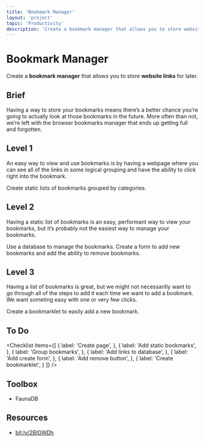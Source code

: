 ```yaml
---
title: 'Bookmark Manager'
layout: 'project'
topic: 'Productivity'
description: 'Create a bookmark manager that allows you to store website links for later.'
---
```



<ProjectHeader>

# Bookmark Manager

Create a <strong className="color-blue">bookmark manager</strong> that allows you to store <strong className="color-purple">website links</strong> for later.

</ProjectHeader>

<ProjectContent>

## Brief

Having a way to store your bookmarks means there’s a better chance you’re going to actually look at those bookmarks in the future. More often than not, we’re left with the browser bookmarks manager that ends up getting full and forgotten.

## Level 1

An easy way to view and use bookmarks is by having a webpage where you can see all of the links in some logical grouping and have the ability to click right into the bookmark.

Create static lists of bookmarks grouped by categories.

<LoginRequired>

## Level 2

Having a static list of bookmarks is an easy, performant way to view your bookmarks, but it’s probably not the easiest way to manage your bookmarks.

Use a database to manage the bookmarks. Create a form to add new bookmarks and add the ability to remove bookmarks.

## Level 3

Having a list of bookmarks is great, but we might not necessarilly want to go through all of the steps to add it each time we want to add a bookmark. We want someting easy with one or very few clicks.

Create a bookmarklet to easily add a new bookmark.

</LoginRequired>

</ProjectContent>

<ProjectSidebar>

## To Do

<Checklist items={[
  {
    label: 'Create page',
  },
  {
    label: 'Add static bookmarks',
  },
  {
    label: 'Group bookmarks',
  },
  {
    label: 'Add links to database',
  },
  {
    label: 'Add create form',
  },
  {
    label: 'Add remove button',
  },
  {
    label: 'Create bookmarklet',
  }
]} />

## Toolbox
- FaunaDB

## Resources
- [bit.ly/2BIGWDh](https://bit.ly/2BIGWDh)

</ProjectSidebar>
